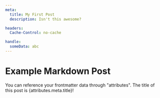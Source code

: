 ```yaml
---
meta:
  title: My First Post
  description: Isn't this awesome?

headers:
  Cache-Control: no-cache

handle:
  someData: abc
---
```



# Example Markdown Post

You can reference your frontmatter data through "attributes". The title of this post is {attributes.meta.title}!
